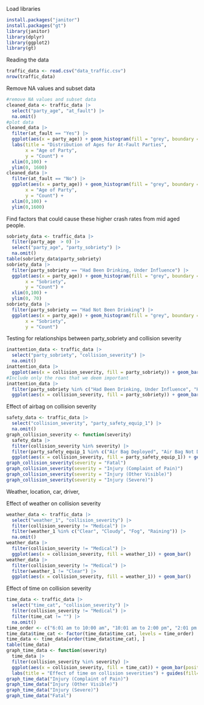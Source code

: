 Load libraries

```r
install.packages("janitor")
install.packages("gt")
library(janitor)
library(dplyr)
library(ggplot2)
library(gt)
```

Reading the data

```r
traffic_data <- read.csv("data_traffic.csv")
nrow(traffic_data)
```

Remove NA values and subset data

```r
#remove NA values and subset data
cleaned_data <- traffic_data |>
  select("party_age", "at_fault") |>
  na.omit()
#plot data
cleaned_data |>
  filter(at_fault == "Yes") |>
  ggplot(aes(x = party_age)) + geom_histogram(fill = "grey", boundary = 0) +
  labs(title = "Distribution of Ages for At-Fault Parties",
       x = "Age of Party",
       y = "Count") +
  xlim(0,100) +
  ylim(0, 1600)
cleaned_data |>
  filter(at_fault == "No") |>
  ggplot(aes(x = party_age)) + geom_histogram(fill = "grey", boundary = 0) + labs(title = "Distribution of Ages for Non-Fault Parties",
       x = "Age of Party",
       y = "Count") + 
  xlim(0,100) +
  ylim(0,1600)
```

Find factors that could cause these higher crash rates from mid aged people.

```r

sobriety_data <- traffic_data |>
  filter(party_age  > 0) |>
  select("party_age", "party_sobriety") |>
  na.omit()
table(sobriety_data$party_sobriety)
sobriety_data |>
  filter(party_sobriety == "Had Been Drinking, Under Influence") |>
  ggplot(aes(x = party_age)) + geom_histogram(fill = "grey", boundary = 0) + labs(title = "Distribution of Ages for Under the Influence Drinking crashes",
       x = "Sobriety",
       y = "Count") + 
  xlim(0,100) + 
  ylim(0, 70)
sobriety_data |>
  filter(party_sobriety == "Had Not Been Drinking") |>
  ggplot(aes(x = party_age)) + geom_histogram(fill = "grey", boundary = 0) + labs(title = "Distribution of Ages for No Drinking crashes",
       x = "Sobriety",
       y = "Count")
```

Testing for relationships between party_sobriety and collision severity

```r
inattention_data <- traffic_data |>
  select("party_sobriety", "collision_severity") |>
  na.omit()
inattention_data |>
  ggplot(aes(x = collision_severity, fill = party_sobriety)) + geom_bar(position = "dodge") + theme(axis.text.x = element_text(angle = 90, vjust = 0.5, hjust=1))
#Include only the rows that we deem important
inattention_data |>
  filter(party_sobriety %in% c("Had Been Drinking, Under Influence", "Had Been Drinking, Not Under Influence")) |>
  ggplot(aes(x = collision_severity, fill = party_sobriety)) + geom_bar(position = "dodge") + theme(axis.text.x = element_text(angle = 90, vjust = 0.5, hjust=1))
```

Effect of airbag on collision severity

```r
safety_data <- traffic_data |>
  select("collision_severity", "party_safety_equip_1") |>
  na.omit()
graph_collision_severity <- function(severity)
  safety_data |>
  filter(collision_severity %in% severity) |>
  filter(party_safety_equip_1 %in% c("Air Bag Deployed", "Air Bag Not Deployed")) |>
  ggplot(aes(x = collision_severity, fill = party_safety_equip_1)) + geom_bar(position = "dodge") + theme(axis.text.x = element_text(angle = 90, vjust = 0.5, hjust=1))
graph_collision_severity(severity = "Fatal")
graph_collision_severity(severity = "Injury (Complaint of Pain)")
graph_collision_severity(severity = "Injury (Other Visible)")
graph_collision_severity(severity = "Injury (Severe)")
```

Weather, location, car, driver,

Effect of weather on collision severity

```r
weather_data <- traffic_data |>
  select("weather_1", "collision_severity") |>
  filter(collision_severity != "Medical") |>
  filter(weather_1 %in% c("Clear", "Cloudy", "Fog", "Raining")) |>
  na.omit()
weather_data |>
  filter(collision_severity != "Medical") |>
  ggplot(aes(x = collision_severity, fill = weather_1)) + geom_bar()
weather_data |>
  filter(collision_severity != "Medical") |>
  filter(weather_1 != "Clear") |>
  ggplot(aes(x = collision_severity, fill = weather_1)) + geom_bar()
```

Effect of time on collision severity

```r
time_data <- traffic_data |>
  select("time_cat", "collision_severity") |>
  filter(collision_severity != "Medical") |>
  filter(time_cat != "") |>
  na.omit()
time_order <- c("6:01 am to 10:00 am", "10:01 am to 2:00 pm", "2:01 pm to 6:00 pm", "6:01 pm to 10:00 pm", "10:01 pm to 2:00 am", "2:01 am to 6:00 am")
time_data$time_cat <- factor(time_data$time_cat, levels = time_order)
time_data <- time_data[order(time_data$time_cat), ]
table(time_data)
graph_time_data <- function(severity)
  time_data |>
  filter(collision_severity %in% severity) |>
  ggplot(aes(x = collision_severity, fill = time_cat)) + geom_bar(position = "dodge") + 
  labs(title = "Effect of time on collision severities") + guides(fill=guide_legend(title="Time"))
graph_time_data("Injury (Complaint of Pain)")
graph_time_data("Injury (Other Visible)")
graph_time_data("Injury (Severe)")
graph_time_data("Fatal")
```
